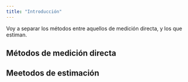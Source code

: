 ```yaml
---
title: "Introducción"
---
```


Voy a separar los métodos entre aquellos de medición directa, y los que estiman.

## Métodos de medición directa


## Meetodos de estimación